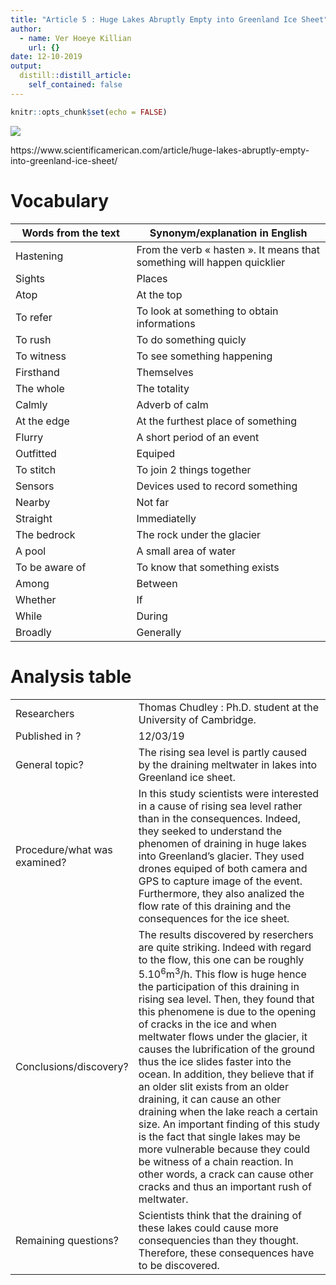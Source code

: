 ```yaml
---
title: "Article 5 : Huge Lakes Abruptly Empty into Greenland Ice Sheet"
author:
  - name: Ver Hoeye Killian
    url: {}
date: 12-10-2019
output:
  distill::distill_article:
    self_contained: false
---
```


```r
knitr::opts_chunk$set(echo = FALSE)
```

![](/media/sf_shared/projects/killian-verhoeye-blog/389603C4-9879-41FD-AADF54123C5FC711_source.png)

https://www.scientificamerican.com/article/huge-lakes-abruptly-empty-into-greenland-ice-sheet/

# Vocabulary

| Words from the text  | Synonym/explanation in English |
| -------------------  | ------------------------------ |
| Hastening            | From the verb « hasten ». It means that something will happen quicklier |
| Sights               | Places                         |
| Atop                 | At the top                     |
| To refer             | To look at something to obtain informations |
| To rush              | To do something quicly         |
| To witness           | To see something happening     |
| Firsthand            | Themselves                     |
| The whole            | The totality                   |
| Calmly               | Adverb of calm                 |
| At the edge          | At the furthest place of something |
| Flurry               | A short period of an event     |
| Outfitted            | Equiped                        |
| To stitch            | To join 2 things together      |
| Sensors              | Devices used to record something |
| Nearby               | Not far                        |
| Straight             | Immediatelly                   |
| The bedrock          | The rock under the glacier     |
| A pool               | A small area of water          |
| To be aware of       | To know that something exists  |
| Among                | Between                        |
| Whether | If |
| While | During |
| Broadly | Generally |

# Analysis table

|                              |                                                     |
| ---------------------------- | --------------------------------------------------- |
| Researchers                  | Thomas Chudley : Ph.D. student at the University of Cambridge. |
| Published in ? | 12/03/19 |
| General topic? | The rising sea level is partly caused by the draining meltwater in lakes into Greenland ice sheet. |
| Procedure/what was examined? | In this study scientists were interested in a cause of rising sea level rather than in the consequences. Indeed, they seeked to understand the phenomen of draining in huge lakes into Greenland’s glacier. They used drones equiped of both camera and GPS to capture image of the event. Furthermore, they also analized the flow rate of this draining and the consequences for the ice sheet. |
| Conclusions/discovery? | The results discovered by reserchers are quite striking. Indeed with regard to the flow, this one can be roughly 5.10^6^m^3^/h. This flow is huge hence the participation of this draining in rising sea level. Then, they found that this phenomene is due to the opening of cracks in the ice and when meltwater flows under the glacier, it causes the lubrification of the ground thus the ice slides faster into the ocean. In addition, they believe that if an older slit exists from an older draining, it can cause an other draining when the lake reach a certain size. An important finding of this study is the fact that single lakes may be more vulnerable because they could be witness of a chain reaction. In other words, a crack can cause other cracks and thus an important rush of meltwater. |
| Remaining questions? | Scientists think that the draining of these lakes could cause more consequencies than they thought. Therefore, these consequences have to be discovered. |




